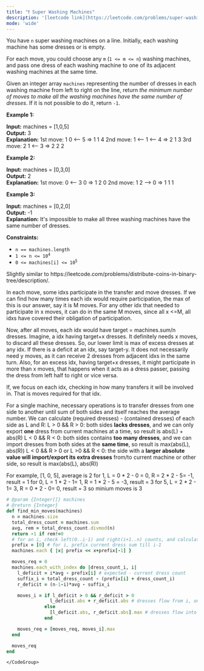 ```yaml
---
title: "❗️ Super Washing Machines"
description: '[leetcode link](https://leetcode.com/problems/super-washing-machines/description/)'
mode: 'wide'
---
```

<Tabs>
  <Tab title="Question" icon="circle-question" iconType="regular">
    <Card>
      <p>You have <code>n</code> super washing machines on a line. Initially, each washing machine has some dresses or is empty.</p>  <p>For each move, you could choose any <code>m</code> (<code>1 &lt;= m &lt;= n</code>) washing machines, and pass one dress of each washing machine to one of its adjacent washing machines at the same time.</p>  <p>Given an integer array <code>machines</code> representing the number of dresses in each washing machine from left to right on the line, return <em>the minimum number of moves to make all the washing machines have the same number of dresses</em>. If it is not possible to do it, return <code>-1</code>.</p>   <p><strong class="example">Example 1:</strong></p>   <strong>Input:</strong> machines = [1,0,5] <br/> <strong>Output:</strong> 3 <br/> <strong>Explanation:</strong> 1st move:    1     0 &lt;-- 5    =&gt;    1     1     4 2nd move:    1 &lt;-- 1 &lt;-- 4    =&gt;    2     1     3 3rd move:    2     1 &lt;-- 3    =&gt;    2     2     2   <p><strong class="example">Example 2:</strong></p>   <strong>Input:</strong> machines = [0,3,0] <br/> <strong>Output:</strong> 2 <br/> <strong>Explanation:</strong> 1st move:    0 &lt;-- 3     0    =&gt;    1     2     0 2nd move:    1     2 --&gt; 0    =&gt;    1     1     1   <p><strong class="example">Example 3:</strong></p>   <strong>Input:</strong> machines = [0,2,0] <br/> <strong>Output:</strong> -1 <br/> <strong>Explanation:</strong> It&#39;s impossible to make all three washing machines have the same number of dresses.    <p><strong>Constraints:</strong></p>  <ul>  <li><code>n == machines.length</code></li>  <li><code>1 &lt;= n &lt;= 10<sup>4</sup></code></li>  <li><code>0 &lt;= machines[i] &lt;= 10<sup>5</sup></code></li> </ul> 
    </Card>
  </Tab>
  <Tab title="Solution" icon="lightbulb" iconType="regular" >
    <Card>
      Slightly similar to https://leetcode.com/problems/distribute-coins-in-binary-tree/description/.

In each move, some idxs participate in the transfer and move dresses. If we can find how many times each idx would require participation, the max of this is our answer, say it is M moves. For any other idx that needed to participate in x moves, it can do in the same M moves, since all x &lt;=M, all idxs have covered their obligation of participation.

Now, after all moves, each idx would have target = machines.sum/n dresses. Imagine, a idx having target+x dresses. It definitely needs x moves, to discard all these dresses. So, our lower limit is max of excess dresses at any idx. If there is a deficit at an idx, say target-y. It does not necessarily need y moves, as it can receive 2 dresses from adjacent idxs in the same turn. Also, for an excess idx, having target+x dresses, it might participate in more than x moves, that happens when it acts as a dress passer, passing the dress from left half to right or vice versa.

If, we focus on each idx, checking in how many transfers it will be involved in. That is moves required for that idx. 

For a single machine, necessary operations is to transfer dresses from one side to another until sum of both sides and itself reaches the average number. We can calculate (required dresses) - (contained dresses) of each side as L and R:
L &gt; 0 && R &gt; 0: both sides **lacks dresses**, and we can only export **one** dress from current machines at a time, so result is abs(L) + abs(R)
L &lt; 0 && R &lt; 0: both sides contains **too many dresses**, and we can import dresses from both sides at the **same time**, so result is max(abs(L), abs(R))
L &lt; 0 && R &gt; 0 or L &gt;0 && R &lt; 0: the side with a **larger absolute value will import/export its extra dresses** from/to current machine or other side, so result is max(abs(L), abs(R))

For example, [1, 0, 5], average is 2
for 1, L = 0 * 2 - 0 = 0, R = 2 * 2 - 5= -1, result = 1
for 0, L = 1 * 2 - 1= 1, R = 1 * 2 - 5 = -3, result = 3
for 5, L = 2 * 2 - 1= 3, R = 0 * 2 - 0= 0, result = 3
so minium moves is 3
</Card>
  <Expandable title="code">
    <CodeGroup dropdown>
```ruby title="Super Washing Machines" lines
# @param {Integer[]} machines
# @return {Integer}
def find_min_moves(machines)
  n = machines.size
  total_dress_count = machines.sum
  avg, rem = total_dress_count.divmod(n)
  return -1 if rem!=0
  # for an i, check left(0..i-1) and right(i+1..n) counts, and calculate moves req for i
  prefix = [0] # for i, prefix current dress sum till i-1
  machines.each { |x| prefix << x+prefix[-1] }

  moves_req = 0
  machines.each_with_index do |dress_count_i, i|
    l_deficit = i*avg - prefix[i] # expected - current dress count
    suffix_i = total_dress_count - (prefix[i] + dress_count_i)
    r_deficit = (n-1-i)*avg - suffix_i

    moves_i = if l_deficit > 0 && r_deficit > 0
                l_deficit.abs + r_deficit.abs # dresses flow from i, one at a time
              else
                [l_deficit.abs, r_deficit.abs].max # dresses flow into i, or go through i
              end

    moves_req = [moves_req, moves_i].max
  end

  moves_req
end
```
    </CodeGroup>
  </Expandable>
  </Tab>
</Tabs>